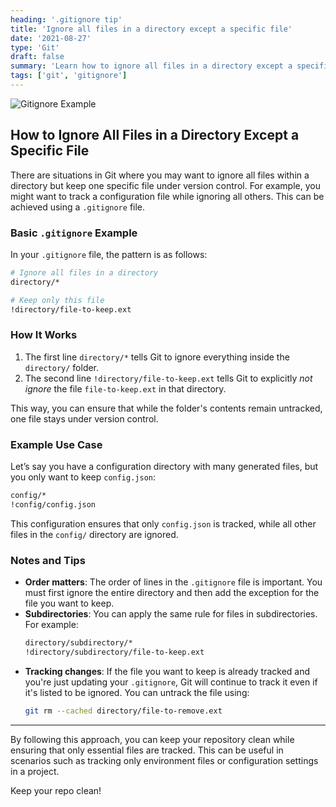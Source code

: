 ```yaml
---
heading: '.gitignore tip'
title: 'Ignore all files in a directory except a specific file'
date: '2021-08-27'
type: 'Git'
draft: false
summary: 'Learn how to ignore all files in a directory except a specific file using .gitignore'
tags: ['git', 'gitignore']
---
```



![Gitignore Example](/static/images/gitignore-tip-placeholder.jpg)

## How to Ignore All Files in a Directory Except a Specific File

There are situations in Git where you may want to ignore all files within a directory but keep one specific file under version control. For example, you might want to track a configuration file while ignoring all others. This can be achieved using a `.gitignore` file.

### Basic `.gitignore` Example

In your `.gitignore` file, the pattern is as follows:

```bash
# Ignore all files in a directory
directory/*

# Keep only this file
!directory/file-to-keep.ext
```

### How It Works

1. The first line `directory/*` tells Git to ignore everything inside the `directory/` folder.
2. The second line `!directory/file-to-keep.ext` tells Git to explicitly _not ignore_ the file `file-to-keep.ext` in that directory.

This way, you can ensure that while the folder's contents remain untracked, one file stays under version control.

### Example Use Case

Let’s say you have a configuration directory with many generated files, but you only want to keep `config.json`:

```bash
config/*
!config/config.json
```

This configuration ensures that only `config.json` is tracked, while all other files in the `config/` directory are ignored.

### Notes and Tips

- **Order matters**: The order of lines in the `.gitignore` file is important. You must first ignore the entire directory and then add the exception for the file you want to keep.
- **Subdirectories**: You can apply the same rule for files in subdirectories. For example:
  ```bash
  directory/subdirectory/*
  !directory/subdirectory/file-to-keep.ext
  ```
- **Tracking changes**: If the file you want to keep is already tracked and you're just updating your `.gitignore`, Git will continue to track it even if it's listed to be ignored. You can untrack the file using:
  ```bash
  git rm --cached directory/file-to-remove.ext
  ```

---

By following this approach, you can keep your repository clean while ensuring that only essential files are tracked. This can be useful in scenarios such as tracking only environment files or configuration settings in a project.

Keep your repo clean! <Twemoji emoji="broom" />
